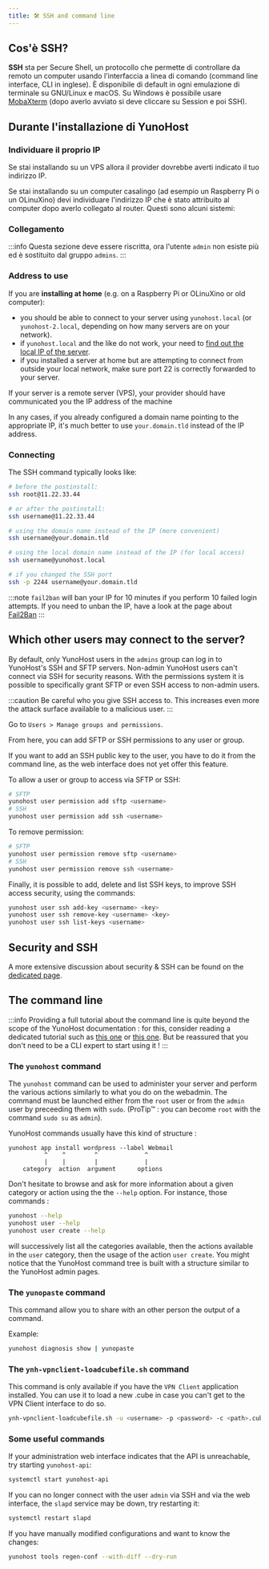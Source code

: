 ```yaml
---
title: 🛠️ SSH and command line
---
```



## Cos'è SSH?

**SSH** sta per Secure Shell, un protocollo che permette di controllare da remoto un computer usando l'interfaccia a linea di comando (command line interface, CLI in inglese). È disponibile di default in ogni emulazione di terminale su GNU/Linux e macOS. Su Windows è possibile usare [MobaXterm](https://mobaxterm.mobatek.net/download-home-edition.html) (dopo averlo avviato si deve cliccare su Session e poi SSH).

## Durante l'installazione di YunoHost

### Individuare il proprio IP

<Tabs>
<TabItem value="before-postinstall" label="Before running the initial configuration (post-installation)" default>

Se stai installando su un VPS allora il provider dovrebbe averti indicato il tuo indirizzo IP.

Se stai installando su un computer casalingo (ad esempio un Raspberry Pi o un OLinuXino) devi individuare l'indirizzo IP che è stato attribuito al computer dopo averlo collegato al router. Questi sono alcuni sistemi:

</TabItem>
<TabItem value="after-postinstall" label="After running the post-installation" default>

### Collegamento

:::info
Questa sezione deve essere riscritta, ora l'utente `admin` non esiste più ed è sostituito dal gruppo `admins`.
:::

</TabItem>
</Tabs>

### Address to use

If you are **installing at home** (e.g. on a Raspberry Pi or OLinuXino or old computer):

- you should be able to connect to your server using `yunohost.local` (or `yunohost-2.local`, depending on how many servers are on your network).
- if `yunohost.local` and the like do not work, your need to [find out the local IP of the server](/admin/get_started/post_install/find_ip).
- if you installed a server at home but are attempting to connect from outside your local network, make sure port 22 is correctly forwarded to your server.

If your server is a remote server (VPS), your provider should have communicated you the IP address of the machine

In any cases, if you already configured a domain name pointing to the appropriate IP, it's much better to use `your.domain.tld` instead of the IP address.

### Connecting

The SSH command typically looks like:

```bash
# before the postinstall:
ssh root@11.22.33.44

# or after the postinstall:
ssh username@11.22.33.44

# using the domain name instead of the IP (more convenient)
ssh username@your.domain.tld

# using the local domain name instead of the IP (for local access)
ssh username@yunohost.local

# if you changed the SSH port
ssh -p 2244 username@your.domain.tld
```
:::note
`fail2ban` will ban your IP for 10 minutes if you perform 10 failed login attempts. If you need to unban the IP, have a look at the page about [Fail2Ban](/admin/troubleshooting/fail2ban)
:::

## Which other users may connect to the server?

By default, only YunoHost users in the `admins` group can log in to YunoHost's SSH and SFTP servers. Non-admin YunoHost users can't connect via SSH for security reasons. With the permissions system it is possible to specifically grant SFTP or even SSH access to non-admin users.

:::caution
Be careful who you give SSH access to. This increases even more the attack surface available to a malicious user.
:::

<Tabs>
<TabItem value="web" label="From the web interface">

Go to `Users > Manage groups and permissions`.

From here, you can add SFTP or SSH permissions to any user or group.

If you want to add an SSH public key to the user, you have to do it from the command line, as the web interface does not yet offer this feature.

</TabItem>
<TabItem value="cli" label="From the command line">

To allow a user or group to access via SFTP or SSH:

```bash
# SFTP
yunohost user permission add sftp <username>
# SSH
yunohost user permission add ssh <username>
```

To remove permission:

```bash
# SFTP
yunohost user permission remove sftp <username>
# SSH
yunohost user permission remove ssh <username>
```

Finally, it is possible to add, delete and list SSH keys, to improve SSH access security, using the commands:

```bash
yunohost user ssh add-key <username> <key>
yunohost user ssh remove-key <username> <key>
yunohost user ssh list-keys <username>
```

</TabItem>
</Tabs>

## Security and SSH

A more extensive discussion about security & SSH can be found on the [dedicated page](/admin/tutorials/security).

## The command line

:::info
Providing a full tutorial about the command line is quite beyond the scope of the YunoHost documentation : for this, consider reading a dedicated tutorial such as [this one](https://ryanstutorials.net/linuxtutorial/) or [this one](http://linuxcommand.org/). But be reassured that you don't need to be a CLI expert to start using it !
:::

### The `yunohost` command

The `yunohost` command can be used to administer your server and perform the various actions similarly to what you do on the webadmin. The command must be launched either from the `root` user or from the `admin` user by preceeding them with `sudo`. (ProTip™ : you can become `root` with the command `sudo su` as `admin`).

YunoHost commands usually have this kind of structure :

```text
yunohost app install wordpress --label Webmail
          ^    ^        ^             ^
          |    |        |             |
    category  action  argument      options
```

Don't hesitate to browse and ask for more information about a given category or action using the the `--help` option. For instance, those commands :

```bash
yunohost --help
yunohost user --help
yunohost user create --help
```

will successively list all the categories available, then the actions available in the `user` category, then the usage of the action `user create`. You might notice that the YunoHost command tree is built with a structure similar to the YunoHost admin pages.

### The `yunopaste` command

This command allow you to share with an other person the output of a command.

Example:

```bash
yunohost diagnosis show | yunopaste
```

### The `ynh-vpnclient-loadcubefile.sh` command

This command is only available if you have the `VPN Client` application installed. You can use it to load a new .cube in case you can't get to the VPN Client interface to do so.

```bash
ynh-vpnclient-loadcubefile.sh -u <username> -p <password> -c <path>.cube
```

### Some useful commands

If your administration web interface indicates that the API is unreachable, try starting `yunohost-api`:

```bash
systemctl start yunohost-api
```

If you can no longer connect with the user `admin` via SSH and via the web interface, the `slapd` service may be down, try restarting it:

```bash
systemctl restart slapd
```

If you have manually modified configurations and want to know the changes:

```bash
yunohost tools regen-conf --with-diff --dry-run
```
